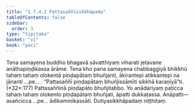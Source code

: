 ```yaml
---
title: "1.7.4.2 Pattasaññīsikkhāpada"
tableOfContents: false
sidebar:
  order: 3
type: "tipitaka"
basket: "vi"
book: "paci"
---
```



<DynamicBreadcrumb />

<Division number="607" book="paci" bookNo="2" page="250">

<Paragraph number="1840" book="paci">
Tena samayena buddho bhagavā sāvatthiyaṃ viharati jetavane anāthapiṇḍikassa ārāme. Tena kho pana samayena chabbaggiyā bhikkhū tahaṃ tahaṃ olokentā piṇḍapātaṃ bhuñjanti, ākirantepi atikkantepi na jānanti …pe… .
</Paragraph>

<Paragraph number="1841" book="paci">
<Emphasis>“Pattasaññī piṇḍapātaṃ bhuñjissāmīti sikkhā karaṇīyā”</Emphasis>ti. (*32*:<Emphasis>177</Emphasis>)
</Paragraph>

<Paragraph number="1842" book="paci">
Pattasaññinā piṇḍapāto bhuñjitabbo. Yo anādariyaṃ paṭicca tahaṃ tahaṃ olokento piṇḍapātaṃ bhuñjati, āpatti dukkaṭassa.
</Paragraph>

<Paragraph number="1843" book="paci">
Anāpatti— asañcicca …pe… ādikammikassāti.

</Paragraph>
</Division>

<Paragraph number="1844" type="center" book="paci">
Dutiyasikkhāpadaṃ niṭṭhitaṃ.
</Paragraph>